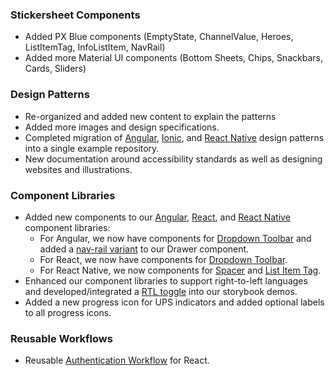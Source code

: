 ### Stickersheet Components

-   Added PX Blue components (EmptyState, ChannelValue, Heroes, ListItemTag, InfoListItem, NavRail)
-   Added more Material UI components (Bottom Sheets, Chips, Snackbars, Cards, Sliders)

### Design Patterns

-   Re-organized and added new content to explain the patterns
-   Added more images and design specifications.
-   Completed migration of [Angular](https://github.com/pxblue/angular-design-patterns), [Ionic](https://github.com/pxblue/ionic-design-patterns), and [React Native](https://github.com/pxblue/react-native-design-patterns) design patterns into a single example repository.
-   New documentation around accessibility standards as well as designing websites and illustrations.


### Component Libraries

-   Added new components to our [Angular](https://pxblue-components.github.io/angular), [React](https://pxblue-components.github.io/react), and [React Native](https://pxblue-components.github.io/react-native) component libraries:
    -   For Angular, we now have components for [Dropdown Toolbar](https://pxblue-components.github.io/angular/?path=/info/components-dropdown-toolbar--readme) and added a [nav-rail variant](https://pxblue-components.github.io/angular/?path=/story/components-drawer--with-a-nav-rail) to our Drawer component.
    -   For React, we now have components for [Dropdown Toolbar](https://pxblue-components.github.io/react/?path=/info/components-dropdown-toolbar--readme).
    -   For React Native, we now components for [Spacer](https://pxblue-components.github.io/react-native/?path=/info/components-documentation--spacer) and [List Item Tag](https://pxblue-components.github.io/react-native/?path=/info/components-documentation--list-item-tag).
-   Enhanced our component libraries to support right-to-left languages and developed/integrated a [RTL toggle](https://www.npmjs.com/package/@pxblue/storybook-rtl-addon) into our storybook demos.
-   Added a new progress icon for UPS indicators and added optional labels to all progress icons.


### Reusable Workflows

-   Reusable [Authentication Workflow](https://www.npmjs.com/package/@pxblue/react-auth-workflow) for React.
